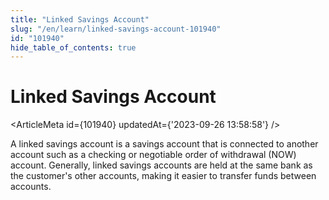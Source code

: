 ```yaml
---
title: "Linked Savings Account"
slug: "/en/learn/linked-savings-account-101940"
id: "101940"
hide_table_of_contents: true
---
```



# Linked Savings Account

<ArticleMeta id={101940} updatedAt={'2023-09-26 13:58:58'} />
<div className='border-solid border-b border-t-0 my-4 border-[var(--ifm-color-gray-300)]' />

A linked savings account is a savings account that is connected to another account such as a checking or negotiable order of withdrawal (NOW) account. Generally, linked savings accounts are held at the same bank as the customer's other accounts, making it easier to transfer funds between accounts.
